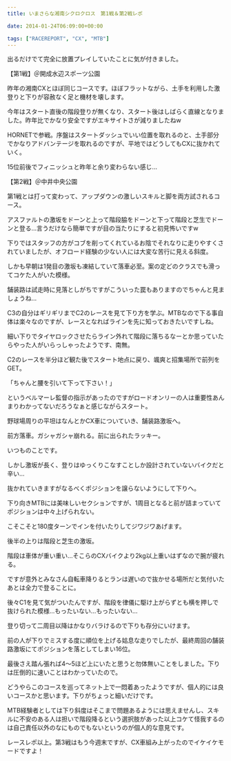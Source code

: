 ---
title: いまさらな湘南シクロクロス　第1戦＆第2戦レポ

date: 2014-01-24T06:09:00+00:00

tags: ["RACEREPORT", "CX", "MTB"]
---

出るだけでて完全に放置プレイしていたことに気が付きました。

【第1戦】＠開成水辺スポーツ公園

昨年の湘南CXとほぼ同じコースです。ほぼフラットながら、土手を利用した激登りと下りが容赦なく足と機材を壊します。

今年はスタート直後の階段登りが無くなり、スタート後はしばらく直線となりました。昨年比でかなり安全ですがエキサイトさが減りましたねw

HORNETで参戦。序盤はスタートダッシュでいい位置を取れるのと、土手部分でかなりアドバンテージを取れるのですが、平地ではどうしてもCXに抜かれていく。

15位前後でフィニッシュと昨年と余り変わらない感じ…

【第2戦】＠中井中央公園

第1戦とは打って変わって、アップダウンの激しいスキルと脚を両方試されるコース。

アスファルトの激坂をドーンと上って階段脇をドーンと下って階段と芝生でドーンと登る…言うだけなら簡単ですが目の当たりにすると初見怖いですw

下りではスタッフの方がコブを削ってくれているお陰でそれなりに走りやすくされていましたが、オフロード経験の少ない人には大変な苦行に見える斜度。

しかも早朝は1発目の激坂も凍結していて落車必至。案の定どのクラスでも滑ってコケた人がいた模様。

舗装路は試走時に見落としがちですがこういった罠もありますのでちゃんと見ましょうね…

C3の自分はギリギリまでC2のレースを見て下り方を学ぶ。MTBなので下る事自体は楽々なのですが、レースとなればラインを先に知っておきたいですしね。

細い下りでタイヤロックさせたらライン外れて階段に落ちるなーとか思っていたらやった人がいらっしゃったようです、南無。

C2のレースを半分ほど観た後でスタート地点に戻り、颯爽と招集場所で前列をGET。

「ちゃんと腰を引いて下って下さい！」

というベルマーレ監督の指示があったのですがロードオンリーの人は重要性あんまりわかってないだろうなぁと感じながらスタート。

野球場周りの平坦はなんとかCX車についていき、舗装路激坂へ。

前方落車。ガシャガシャ崩れる。前に出られたラッキー。

いつものことです。

しかし激坂が長く、登りはゆっくりこなすことしか設計されていないバイクだと辛い…

抜かれていきますがなるべくポジションを譲らないようにして下りへ。

下り向きMTBには美味しいセクションですが、1周目となると前が詰まっていてポジションは中々上げられない。

こそこそと180度ターンでインを付いたりしてジワジワあげます。

後半の上りは階段と芝生の激坂。

階段は車体が重い重い…そこらのCXバイクより2kg以上重いはずなので腕が疲れる。

ですが意外とみなさん自転車降りるとランは遅いので抜かせる場所だと気付いたあとは全力で登ることに。

後々C1を見て気がついたんですが、階段を律儀に駆け上がらずとも横を押しで抜けられた模様…もったいない…もったいない…

登り切って二周目以降はかなりバラけるので下りも存分にいけます。

前の人が下りでミスする度に順位を上げる姑息な走りでしたが、最終周回の舗装路激坂にてポジションを落としてしまい16位。

最後さえ踏ん張れば4〜5ほど上にいたと思うと勿体無いことをしました。下りは圧倒的に速いことはわかっていたので。

どうやらこのコースを巡ってネット上で一悶着あったようですが、個人的には良いコースかと思います。下りがちょっと細いだけです。

MTB経験者としては下り斜度はそこまで問題あるようには思えませんし、スキルに不安のある人は担いで階段降るという選択肢があった以上コケて怪我するのは自己責任以外のなにものでもないというのが個人的な意見です。

レースレポ以上。第3戦はもう今週末ですが、CX車組み上がったのでイケイケモードですよ！
